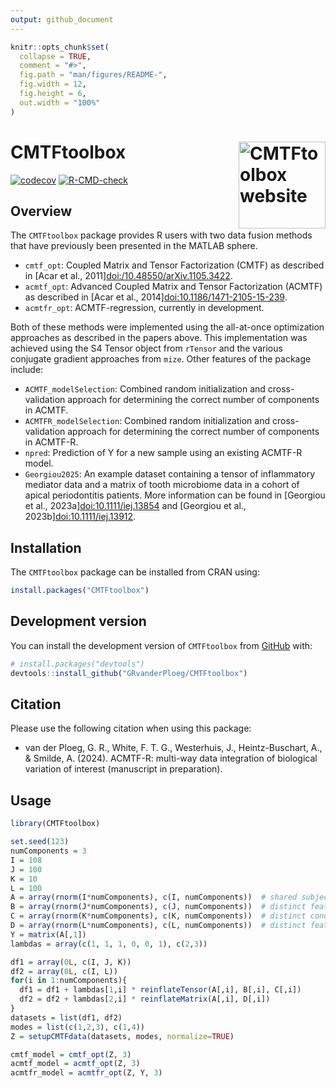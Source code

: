 ```yaml
---
output: github_document
---
```


<!-- README.md is generated from README.Rmd. Please edit that file -->

```r
knitr::opts_chunk$set(
  collapse = TRUE,
  comment = "#>",
  fig.path = "man/figures/README-",
  fig.width = 12,
  fig.height = 6,
  out.width = "100%"
)
```

# CMTFtoolbox <a href="https://grvanderploeg.com/CMTFtoolbox/"><img src="man/figures/logo.png" align="right" height="139" alt="CMTFtoolbox website" /></a>

<!-- badges: start -->
[![codecov](https://codecov.io/gh/GRvanderPloeg/CMTFtoolbox/graph/badge.svg)](https://app.codecov.io/gh/GRvanderPloeg/CMTFtoolbox?branch=master)
[![R-CMD-check](https://github.com/GRvanderPloeg/CMTFtoolbox/actions/workflows/R-CMD-check.yaml/badge.svg)](https://github.com/GRvanderPloeg/CMTFtoolbox/actions/workflows/R-CMD-check.yaml)
<!-- badges: end -->

## Overview

The `CMTFtoolbox` package provides R users with two data fusion methods that have previously been presented in the MATLAB sphere.

- `cmtf_opt`: Coupled Matrix and Tensor Factorization (CMTF) as described in [Acar et al., 2011]<doi:/10.48550/arXiv.1105.3422>.
- `acmtf_opt`: Advanced Coupled Matrix and Tensor Factorization (ACMTF) as described in [Acar et al., 2014]<doi:10.1186/1471-2105-15-239>.
- `acmtfr_opt`: ACMTF-regression, currently in development.

Both of these methods were implemented using the all-at-once optimization approaches as described in the papers above. This implementation was achieved using the S4 Tensor object from `rTensor` and the various conjugate gradient approaches from `mize`. Other features of the package include:

- `ACMTF_modelSelection`: Combined random initialization and cross-validation approach for determining the correct number of components in ACMTF.
- `ACMTFR_modelSelection`: Combined random initialization and cross-validation approach for determining the correct number of components in ACMTF-R.
- `npred`: Prediction of Y for a new sample using an existing ACMTF-R model.
- `Georgiou2025`: An example dataset containing a tensor of inflammatory mediator data and a matrix of tooth microbiome data in a cohort of apical periodontitis patients. More information can be found in [Georgiou et al., 2023a]<doi:10.1111/iej.13854> and [Georgiou et al., 2023b]<doi:10.1111/iej.13912>.

## Installation

The `CMTFtoolbox` package can be installed from CRAN using:

``` r
install.packages("CMTFtoolbox")
```

## Development version

You can install the development version of `CMTFtoolbox` from [GitHub](https://github.com/) with:

``` r
# install.packages("devtools")
devtools::install_github("GRvanderPloeg/CMTFtoolbox")
```

## Citation

Please use the following citation when using this package:

-   van der Ploeg, G. R., White, F. T. G., Westerhuis, J., Heintz-Buschart, A., & Smilde, A. (2024). ACMTF-R: multi-way data integration of biological variation of interest (manuscript in preparation).

## Usage

```r
library(CMTFtoolbox)

set.seed(123)
numComponents = 3
I = 108
J = 100
K = 10
L = 100
A = array(rnorm(I*numComponents), c(I, numComponents))  # shared subject mode
B = array(rnorm(J*numComponents), c(J, numComponents))  # distinct feature mode of X1
C = array(rnorm(K*numComponents), c(K, numComponents))  # distinct condition mode of X1
D = array(rnorm(L*numComponents), c(L, numComponents))  # distinct feature mode of X2
Y = matrix(A[,1])
lambdas = array(c(1, 1, 1, 0, 0, 1), c(2,3))

df1 = array(0L, c(I, J, K))
df2 = array(0L, c(I, L))
for(i in 1:numComponents){
  df1 = df1 + lambdas[1,i] * reinflateTensor(A[,i], B[,i], C[,i])
  df2 = df2 + lambdas[2,i] * reinflateMatrix(A[,i], D[,i])
}
datasets = list(df1, df2)
modes = list(c(1,2,3), c(1,4))
Z = setupCMTFdata(datasets, modes, normalize=TRUE)

cmtf_model = cmtf_opt(Z, 3)
acmtf_model = acmtf_opt(Z, 3)
acmtfr_model = acmtfr_opt(Z, Y, 3)
```
